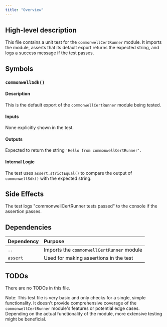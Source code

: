 ```yaml
---
title: "Overview"
---
```


## High-level description
This file contains a unit test for the `commonwellCertRunner` module. It imports the module, asserts that its default export returns the expected string, and logs a success message if the test passes.

## Symbols

### `commonwellSdk()`
#### Description
This is the default export of the `commonwellCertRunner` module being tested.

#### Inputs
None explicitly shown in the test.

#### Outputs
Expected to return the string `'Hello from commonwellCertRunner'`.

#### Internal Logic
The test uses `assert.strictEqual()` to compare the output of `commonwellSdk()` with the expected string.

## Side Effects
The test logs "commonwellCertRunner tests passed" to the console if the assertion passes.

## Dependencies
| Dependency | Purpose |
|:-----------|:--------|
| `..` | Imports the `commonwellCertRunner` module |
| `assert` | Used for making assertions in the test |

## TODOs
There are no TODOs in this file.

Note: This test file is very basic and only checks for a single, simple functionality. It doesn't provide comprehensive coverage of the `commonwellCertRunner` module's features or potential edge cases. Depending on the actual functionality of the module, more extensive testing might be beneficial.